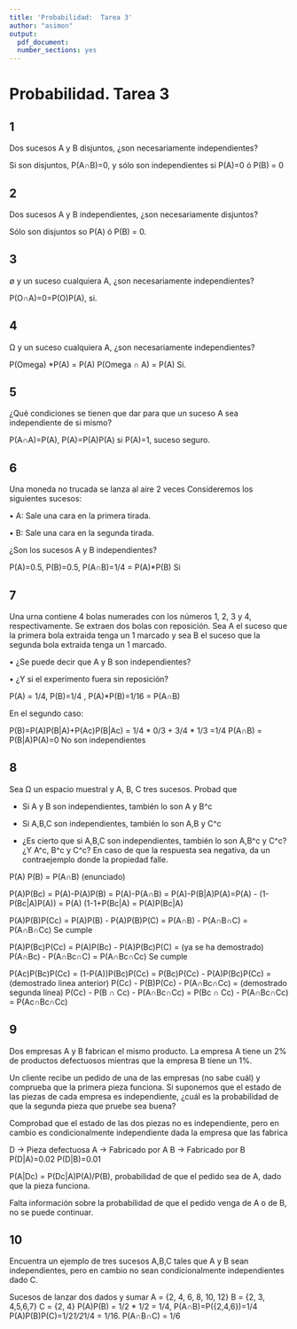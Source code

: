 ```yaml
---
title: 'Probabilidad:  Tarea 3'
author: "asimon"
output:
  pdf_document:
  number_sections: yes
---
```

# Probabilidad. Tarea 3
## 1
Dos sucesos A y B disjuntos, ¿son necesariamente independientes?

Si son disjuntos, P(A∩B)=0, y sólo son independientes si P(A)=0 ó P(B) = 0

## 2
Dos sucesos A y B independientes, ¿son necesariamente disjuntos?

Sólo son disjuntos so P(A) ó P(B) = 0.

## 3
∅ y un suceso cualquiera A, ¿son necesariamente independientes?

P(O∩A)=0=P(O)P(A), si.

## 4
Ω y un suceso cualquiera A, ¿son necesariamente independientes?

P(Omega) *P(A) = P(A)
P(Omega ∩ A) = P(A)
Si.

## 5
¿Qué condiciones se tienen que dar para que un suceso A sea independiente de si mismo?

P(A∩A)=P(A), P(A)=P(A)P(A) si P(A)=1, suceso seguro.

## 6
Una moneda no trucada se lanza al aire 2 veces Consideremos los siguientes sucesos:

• A: Sale una cara en la primera tirada.

• B: Sale una cara en la segunda tirada.

¿Son los sucesos A y B independientes?

P(A)=0.5, P(B)=0.5, P(A∩B)=1/4 = P(A)*P(B) Si

## 7
Una urna contiene 4 bolas numerades con los números 1, 2, 3 y 4, respectivamente. Se extraen dos bolas con reposición. Sea A el suceso que la primera bola extraida tenga un 1 marcado y sea B el suceso que la segunda bola extraida tenga un 1 marcado.

• ¿Se puede decir que A y B son independientes?

• ¿Y si el experimento fuera sin reposición?

P(A) = 1/4, P(B)=1/4 , P(A)*P(B)=1/16 = P(A∩B)

En el segundo caso:

P(B)=P(A)P(B|A)+P(Ac)P(B|Ac) = 1/4 * 0/3 + 3/4 * 1/3 =1/4
P(A∩B) = P(B|A)P(A)=0
No son independientes

## 8
Sea Ω un espacio muestral y A, B, C tres sucesos. Probad que

- Si A y B son independientes, también lo son A y B^c

- Si A,B,C son independientes, también lo son A,B y C^c

- ¿Es cierto que si A,B,C son independientes, también lo son A,B^c y C^c? ¿Y A^c, B^c y C^c? En caso de que la respuesta sea negativa, da un contraejemplo donde la propiedad falle.

P(A) P(B) = P(A∩B) (enunciado)


P(A)P(Bc) = P(A)-P(A)P(B) = P(A)-P(A∩B)
                   = P(A)-P(B|A)P(A)=P(A) - (1-P(Bc|A)P(A)) = P(A) (1-1+P(Bc|A) = P(A)P(Bc|A)

P(A)P(B)P(Cc) = P(A)P(B) - P(A)P(B)P(C) = P(A∩B) - P(A∩B∩C) = P(A∩B∩Cc) Se cumple

P(A)P(Bc)P(Cc) = P(A)P(Bc) - P(A)P(Bc)P(C) = (ya se ha demostrado) P(A∩Bc) - P(A∩Bc∩C) = P(A∩Bc∩Cc) Se cumple

P(Ac)P(Bc)P(Cc) = (1-P(A))P(Bc)P(Cc) = P(Bc)P(Cc)  - P(A)P(Bc)P(Cc) = (demostrado linea anterior) P(Cc) - P(B)P(Cc) - P(A∩Bc∩Cc) = (demostrado segunda línea) P(Cc) - P(B ∩ Cc) - P(A∩Bc∩Cc) = P(Bc ∩ Cc) - P(A∩Bc∩Cc) = P(Ac∩Bc∩Cc)

## 9
Dos empresas A y B fabrican el mismo producto. La empresa A tiene un 2% de productos defectuosos mientras que la empresa B tiene un 1%.

Un cliente recibe un pedido de una de las empresas (no sabe cuál) y comprueba que la primera pieza funciona. Si suponemos que el estado de las piezas de cada empresa es independiente, ¿cuál es la probabilidad de que la segunda pieza que pruebe sea buena?

Comprobad que el estado de las dos piezas no es independiente, pero en cambio es condicionalmente independiente dada la empresa que las fabrica

D -> Pieza defectuosa
A -> Fabricado por A
B -> Fabricado por B
P(D|A)=0.02
P(D|B)=0.01

P(A|Dc) = P(Dc|A)P(A)/P(B), probabilidad de que el pedido sea de A, dado que la pieza funciona.

Falta información sobre la probabilidad de que el pedido venga de A o de B, no se puede continuar.

## 10
Encuentra un ejemplo de tres sucesos A,B,C tales que A y B sean independientes, pero en cambio no sean condicionalmente independientes dado C.

Sucesos de lanzar dos dados y sumar
A = {2, 4, 6, 8, 10, 12} B = {2, 3, 4,5,6,7} C = {2, 4}
P(A)P(B) = 1/2 * 1/2 = 1/4, P(A∩B)=P({2,4,6})=1/4
P(A)P(B)P(C)=1/2*1/2*1/4 = 1/16. P(A∩B∩C) = 1/6